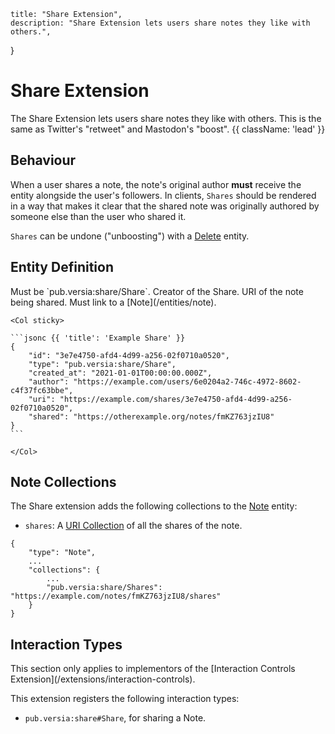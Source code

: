     title: "Share Extension",
    description: "Share Extension lets users share notes they like with others.",
}

# Share Extension

The Share Extension lets users share notes they like with others. This is the same as Twitter's "retweet" and Mastodon's "boost". {{ className: 'lead' }}

## Behaviour

When a user shares a note, the note's original author **must** receive the entity alongside the user's followers. In clients, `Shares` should be rendered in a way that makes it clear that the shared note was originally authored by someone else than the user who shared it.

`Shares` can be undone ("unboosting") with a [Delete](/entities/delete) entity.

## Entity Definition

<Row>
    <Col>
        <Properties name="Share">
            <Property name="type" type="string" required={true}>
                Must be `pub.versia:share/Share`.
            </Property>
            <Property name="author" type="URI" required={true} typeLink="/types#uri">
                Creator of the Share.
            </Property>
            <Property name="shared" type="URI" required={true} typeLink="/types#uri">
                URI of the note being shared. Must link to a [Note](/entities/note).
            </Property>
        </Properties>
    </Col>

    <Col sticky>

    ```jsonc {{ 'title': 'Example Share' }}
    {
        "id": "3e7e4750-afd4-4d99-a256-02f0710a0520",
        "type": "pub.versia:share/Share",
        "created_at": "2021-01-01T00:00:00.000Z",
        "author": "https://example.com/users/6e0204a2-746c-4972-8602-c4f37fc63bbe",
        "uri": "https://example.com/shares/3e7e4750-afd4-4d99-a256-02f0710a0520",
        "shared": "https://otherexample.org/notes/fmKZ763jzIU8"
    }
    ```

    </Col>
</Row>

## Note Collections

The Share extension adds the following collections to the [Note](/entities/note) entity:

- `shares`: A [URI Collection](/structures/collection#uri-collection) of all the shares of the note.

```jsonc
{
    "type": "Note",
    ...
    "collections": {
        ...
        "pub.versia:share/Shares": "https://example.com/notes/fmKZ763jzIU8/shares"
    }
}
```

## Interaction Types

<Note>
    This section only applies to implementors of the [Interaction Controls Extension](/extensions/interaction-controls).
</Note>

This extension registers the following interaction types:
- `pub.versia:share#Share`, for sharing a Note.